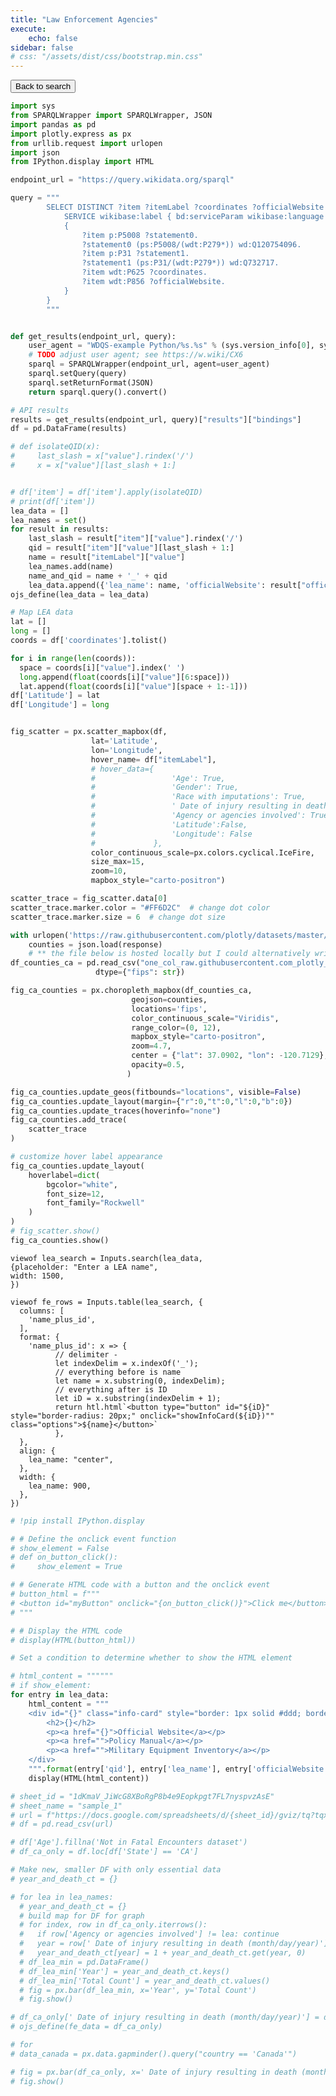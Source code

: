 ```yaml
---
title: "Law Enforcement Agencies"
execute: 
    echo: false
sidebar: false
# css: "/assets/dist/css/bootstrap.min.css"
---
```


```{=html}
<button id="goback-btn" onclick="goBack()">Back to search</button>
```

```python
import sys
from SPARQLWrapper import SPARQLWrapper, JSON
import pandas as pd
import plotly.express as px
from urllib.request import urlopen
import json
from IPython.display import HTML
```

```python
endpoint_url = "https://query.wikidata.org/sparql"

query = """
        SELECT DISTINCT ?item ?itemLabel ?coordinates ?officialWebsite WHERE {
            SERVICE wikibase:label { bd:serviceParam wikibase:language "en". }
            {
                ?item p:P5008 ?statement0.
                ?statement0 (ps:P5008/(wdt:P279*)) wd:Q120754096.
                ?item p:P31 ?statement1.
                ?statement1 (ps:P31/(wdt:P279*)) wd:Q732717.
                ?item wdt:P625 ?coordinates.
                ?item wdt:P856 ?officialWebsite.
            }
        }
        """


def get_results(endpoint_url, query):
    user_agent = "WDQS-example Python/%s.%s" % (sys.version_info[0], sys.version_info[1])
    # TODO adjust user agent; see https://w.wiki/CX6
    sparql = SPARQLWrapper(endpoint_url, agent=user_agent)
    sparql.setQuery(query)
    sparql.setReturnFormat(JSON)
    return sparql.query().convert()

# API results
results = get_results(endpoint_url, query)["results"]["bindings"]
df = pd.DataFrame(results)

# def isolateQID(x):
#     last_slash = x["value"].rindex('/')
#     x = x["value"][last_slash + 1:]


# df['item'] = df['item'].apply(isolateQID) 
# print(df['item'])
lea_data = []
lea_names = set()
for result in results:
    last_slash = result["item"]["value"].rindex('/')
    qid = result["item"]["value"][last_slash + 1:]
    name = result["itemLabel"]["value"]
    lea_names.add(name)
    name_and_qid = name + '_' + qid
    lea_data.append({'lea_name': name, 'officialWebsite': result["officialWebsite"]["value"], 'name_plus_id': name_and_qid, 'qid': qid})
ojs_define(lea_data = lea_data)
``` 

```python
# Map LEA data
lat = []
long = []
coords = df['coordinates'].tolist()

for i in range(len(coords)):
  space = coords[i]["value"].index(' ')
  long.append(float(coords[i]["value"][6:space]))
  lat.append(float(coords[i]["value"][space + 1:-1]))
df['Latitude'] = lat
df['Longitude'] = long  


fig_scatter = px.scatter_mapbox(df, 
                  lat='Latitude',
                  lon='Longitude',
                  hover_name= df["itemLabel"],
                  # hover_data={ 
                  #                 'Age': True, 
                  #                 'Gender': True, 
                  #                 'Race with imputations': True, 
                  #                 ' Date of injury resulting in death (month/day/year)': True, 
                  #                 'Agency or agencies involved': True,
                  #                 'Latitude':False,
                  #                 'Longitude': False
                  #             },
                  color_continuous_scale=px.colors.cyclical.IceFire, 
                  size_max=15, 
                  zoom=10,
                  mapbox_style="carto-positron")

scatter_trace = fig_scatter.data[0]
scatter_trace.marker.color = "#FF6D2C"  # change dot color
scatter_trace.marker.size = 6  # change dot size

with urlopen('https://raw.githubusercontent.com/plotly/datasets/master/geojson-counties-fips.json') as response:
    counties = json.load(response)
    # ** the file below is hosted locally but I could alternatively write code that removes all the non-CA fip codes from the DF 
df_counties_ca = pd.read_csv("one_col_raw.githubusercontent.com_plotly_datasets_master_fips-unemp-16.csv",  
                   dtype={"fips": str})

fig_ca_counties = px.choropleth_mapbox(df_counties_ca, 
                           geojson=counties, 
                           locations='fips',
                           color_continuous_scale="Viridis",
                           range_color=(0, 12),
                           mapbox_style="carto-positron",
                           zoom=4.7, 
                           center = {"lat": 37.0902, "lon": -120.7129},
                           opacity=0.5,
                          )

fig_ca_counties.update_geos(fitbounds="locations", visible=False)
fig_ca_counties.update_layout(margin={"r":0,"t":0,"l":0,"b":0})
fig_ca_counties.update_traces(hoverinfo="none")
fig_ca_counties.add_trace(
    scatter_trace
)

# customize hover label appearance
fig_ca_counties.update_layout(
    hoverlabel=dict(
        bgcolor="white",
        font_size=12,
        font_family="Rockwell"
    )
)
# fig_scatter.show()
fig_ca_counties.show()
```
```{=html}
<div class="search-bar">
```
```ojs
viewof lea_search = Inputs.search(lea_data, 
{placeholder: "Enter a LEA name", 
width: 1500,
})
```
```{=html}
</div>
```
```{=html}
<div class="entries-wrap">
```
```ojs
viewof fe_rows = Inputs.table(lea_search, {
  columns: [
    'name_plus_id',
  ],
  format: {
    'name_plus_id': x => {
          // delimiter -
          let indexDelim = x.indexOf('_');
          // everything before is name
          let name = x.substring(0, indexDelim);
          // everything after is ID 
          let iD = x.substring(indexDelim + 1);
          return htl.html`<button type="button" id="${iD}" style="border-radius: 20px;" onclick="showInfoCard(${iD})"" class="options">${name}</button>`
          },
  },
  align: {
    lea_name: "center",
  },
  width: {
    lea_name: 900,
  },
})
```
```{=html}
</div>
```

```python
# !pip install IPython.display

# # Define the onclick event function
# show_element = False
# def on_button_click():
#     show_element = True

# # Generate HTML code with a button and the onclick event
# button_html = f"""
# <button id="myButton" onclick="{on_button_click()}">Click me</button>
# """

# # Display the HTML code
# display(HTML(button_html))

# Set a condition to determine whether to show the HTML element

# html_content = """"""
# if show_element:
for entry in lea_data:
    html_content = """
    <div id="{}" class="info-card" style="border: 1px solid #ddd; border-radius: 20px; padding: 10px; margin: 10px;">
        <h2>{}</h2>
        <p><a href="{}">Official Website</a></p>
        <p><a href="">Policy Manual</a></p>
        <p><a href="">Military Equipment Inventory</a></p>
    </div>
    """.format(entry['qid'], entry['lea_name'], entry['officialWebsite'])
    display(HTML(html_content)) 
```


<!-- Load and visualize fatal encounters data -->
```python
# sheet_id = "1dKmaV_JiWcG8XBoRgP8b4e9Eopkpgt7FL7nyspvzAsE"
# sheet_name = "sample_1"
# url = f"https://docs.google.com/spreadsheets/d/{sheet_id}/gviz/tq?tqx=out:csv&sheet={sheet_name}"
# df = pd.read_csv(url)

# df['Age'].fillna('Not in Fatal Encounters dataset')
# df_ca_only = df.loc[df['State'] == 'CA']

# Make new, smaller DF with only essential data
# year_and_death_ct = {}

# for lea in lea_names:
  # year_and_death_ct = {}
  # build map for DF for graph
  # for index, row in df_ca_only.iterrows():
  #   if row['Agency or agencies involved'] != lea: continue 
  #   year = row[' Date of injury resulting in death (month/day/year)'][-4:]
  #   year_and_death_ct[year] = 1 + year_and_death_ct.get(year, 0)
  # df_lea_min = pd.DataFrame()
  # df_lea_min['Year'] = year_and_death_ct.keys()
  # df_lea_min['Total Count'] = year_and_death_ct.values()
  # fig = px.bar(df_lea_min, x='Year', y='Total Count')
  # fig.show()

# df_ca_only[' Date of injury resulting in death (month/day/year)'] = df_ca_only[' Date of injury resulting in death (month/day/year)'].apply(lambda x: x[-4:])
# ojs_define(fe_data = df_ca_only)

# for 
# data_canada = px.data.gapminder().query("country == 'Canada'")

# fig = px.bar(df_ca_only, x=' Date of injury resulting in death (month/day/year)', y='count', color='Agency or agencies involved')
# fig.show()
```





```{=html}
<script>
    const outputCells = document.querySelectorAll('.cell');
    const tableCell = outputCells[2];
    const entriesWrap = document.querySelector('.entries-wrap');
    const searchBar = document.querySelector('.search-bar');

    function showInfoCard(btn) {
        // hide table
        tableCell.style.display = 'none';
        entriesWrap.style.display = 'none';
        searchBar.style.display = 'none';
        // show content for only the element clicked
        // debugger;
        let iD = btn.id;
        let infoCard = document.querySelector(`div#${iD}`);
        console.log(infoCard)
        infoCard.style.display = 'block';
        // highlight correct LEA spot on plotly map --** to come **--

        // show back arrow button that will show the map as before and the table of all LEAs
        let goBackBtn = document.querySelector('#goback-btn');
        goBackBtn.style.display = 'block';
    }

    // 2) Event listener for back arrow button
    
    // Function to go back in the browser's history
    function goBack() {
      // window.history.back();
        // hide table
        tableCell.style.display = 'block';
        entriesWrap.style.display = 'block';
        searchBar.style.display = 'block';
        // hide info card
        // debugger;
        let infoCard;
        document.querySelectorAll('.info-card').forEach(element => {
          if (window.getComputedStyle(element).display == 'block') {
            infoCard = element;
          }
        });
        infoCard.style.display = 'none';

        // hide btn again
        let goBackBtn = document.querySelector('#goback-btn');
        goBackBtn.style.display = 'none';
    }

    
</script>
```
